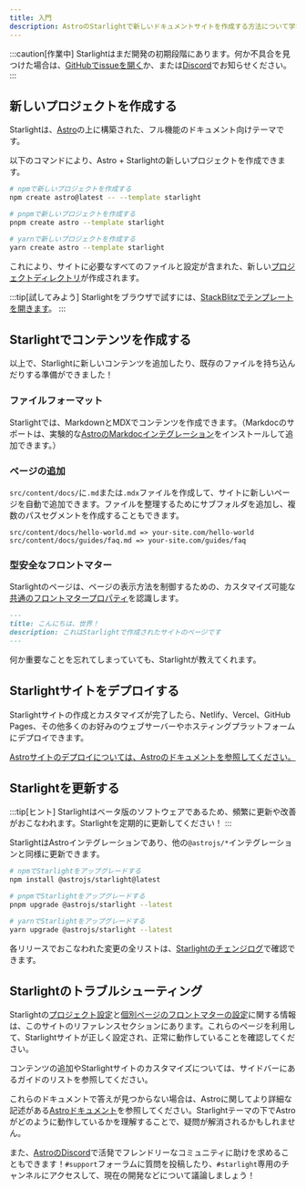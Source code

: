 ```yaml
---
title: 入門
description: AstroのStarlightで新しいドキュメントサイトを作成する方法について学びます。
---
```



:::caution[作業中]
Starlightはまだ開発の初期段階にあります。何か不具合を見つけた場合は、[GitHubでissueを開く](https://github.com/withastro/starlight/issues/new/choose)か、または[Discord](https://astro.build/chat)でお知らせください。
:::

## 新しいプロジェクトを作成する

Starlightは、[Astro](https://astro.build)の上に構築された、フル機能のドキュメント向けテーマです。

以下のコマンドにより、Astro + Starlightの新しいプロジェクトを作成できます。

<Tabs>
<TabItem label="npm">

```sh
# npmで新しいプロジェクトを作成する
npm create astro@latest -- --template starlight
```

</TabItem>
<TabItem label="pnpm">

```sh
# pnpmで新しいプロジェクトを作成する
pnpm create astro --template starlight
```

</TabItem>
<TabItem label="Yarn">

```sh
# yarnで新しいプロジェクトを作成する
yarn create astro --template starlight
```

</TabItem>
</Tabs>

これにより、サイトに必要なすべてのファイルと設定が含まれた、新しい[プロジェクトディレクトリ](/ja/guides/project-structure/)が作成されます。

:::tip[試してみよう]
Starlightをブラウザで試すには、[StackBlitzでテンプレートを開きます](https://stackblitz.com/github/withastro/starlight/tree/main/examples/basics)。
:::

## Starlightでコンテンツを作成する

以上で、Starlightに新しいコンテンツを追加したり、既存のファイルを持ち込んだりする準備ができました！

### ファイルフォーマット

Starlightでは、MarkdownとMDXでコンテンツを作成できます。（Markdocのサポートは、実験的な[AstroのMarkdocインテグレーション](https://docs.astro.build/ja/guides/integrations-guide/markdoc/)をインストールして追加できます。）

### ページの追加

`src/content/docs/`に`.md`または`.mdx`ファイルを作成して、サイトに新しいページを自動で追加できます。ファイルを整理するためにサブフォルダを追加し、複数のパスセグメントを作成することもできます。

```
src/content/docs/hello-world.md => your-site.com/hello-world
src/content/docs/guides/faq.md => your-site.com/guides/faq
```

### 型安全なフロントマター

Starlightのページは、ページの表示方法を制御するための、カスタマイズ可能な[共通のフロントマタープロパティ](/ja/reference/frontmatter/)を認識します。

```md
---
title: こんにちは、世界！
description: これはStarlightで作成されたサイトのページです
---
```

何か重要なことを忘れてしまっていても、Starlightが教えてくれます。

## Starlightサイトをデプロイする

Starlightサイトの作成とカスタマイズが完了したら、Netlify、Vercel、GitHub Pages、その他多くのお好みのウェブサーバーやホスティングプラットフォームにデプロイできます。

[Astroサイトのデプロイについては、Astroのドキュメントを参照してください。](https://docs.astro.build/ja/guides/deploy/)

## Starlightを更新する

:::tip[ヒント]
Starlightはベータ版のソフトウェアであるため、頻繁に更新や改善がおこなわれます。Starlightを定期的に更新してください！
:::

StarlightはAstroインテグレーションであり、他の`@astrojs/*`インテグレーションと同様に更新できます。

<Tabs>
<TabItem label="npm">

```sh
# npmでStarlightをアップグレードする
npm install @astrojs/starlight@latest
```

</TabItem>
<TabItem label="pnpm">

```sh
# pnpmでStarlightをアップグレードする
pnpm upgrade @astrojs/starlight --latest
```

</TabItem>
<TabItem label="Yarn">

```sh
# yarnでStarlightをアップグレードする
yarn upgrade @astrojs/starlight --latest
```

</TabItem>
</Tabs>

各リリースでおこなわれた変更の全リストは、[Starlightのチェンジログ](https://github.com/withastro/starlight/blob/main/packages/starlight/CHANGELOG.md)で確認できます。

## Starlightのトラブルシューティング

Starlightの[プロジェクト設定](/ja/reference/configuration/)と[個別ページのフロントマターの設定](/ja/reference/frontmatter/)に関する情報は、このサイトのリファレンスセクションにあります。これらのページを利用して、Starlightサイトが正しく設定され、正常に動作していることを確認してください。

コンテンツの追加やStarlightサイトのカスタマイズについては、サイドバーにあるガイドのリストを参照してください。

これらのドキュメントで答えが見つからない場合は、Astroに関してより詳細な記述がある[Astroドキュメント](https://docs.astro.build)を参照してください。Starlightテーマの下でAstroがどのように動作しているかを理解することで、疑問が解消されるかもしれません。

また、[AstroのDiscord](https://astro.build/chat/)で活発でフレンドリーなコミュニティに助けを求めることもできます！`#support`フォーラムに質問を投稿したり、`#starlight`専用のチャンネルにアクセスして、現在の開発などについて議論しましょう！
